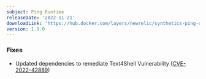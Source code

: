 ```yaml
---
subject: Ping Runtime
releaseDate: '2022-11-21'
downloadLink: 'https://hub.docker.com/layers/newrelic/synthetics-ping-runtime/1.9.0/images/sha256-de819bdb0eba7487eab4e23f33ad51c7044bde352e66978ae2bdaa5dafc1e538?context=explore'
version: 1.9.0
---
```


### Fixes

* Updated dependencies to remediate Text4Shell Vulnerability ([CVE-2022-42889](https://sysdig.com/blog/cve-2022-42889-text4shell/))